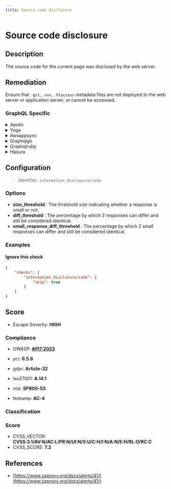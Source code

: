 ```yaml
---
title: Source code disclosure
---
```


# Source code disclosure

## Description

The source code for the current page was disclosed by the web server.


## Remediation

Ensure that `.git`, `.svn`, `.htaccess` metadata files are not deployed to the web server or application server, or cannot be accessed.



### GraphQL Specific

<details>
    <summary>Apollo</summary>

Ensure that the Apollo Server is configured to not expose sensitive files. Use the 'playground' option only in development environments and disable introspection and the GraphQL Playground in production.

</details>

<details>
    <summary>Yoga</summary>

Configure GraphQL Yoga to disable the playground in production environments and restrict access to the schema by disabling introspection.

</details>

<details>
    <summary>Awsappsync</summary>

For AWS AppSync, restrict the API access using AWS IAM roles or API keys, and ensure that the schema is not publicly accessible without proper authentication.

</details>

<details>
    <summary>Graphqlgo</summary>

In the GraphQL Go implementation, disable introspection queries and the interactive editor in production by setting appropriate configuration flags.

</details>

<details>
    <summary>Graphqlruby</summary>

For GraphQL-Ruby, remove the GraphiQL IDE from production and ensure that introspection is disabled to prevent source code disclosure.

</details>

<details>
    <summary>Hasura</summary>

Secure Hasura GraphQL endpoints by using environment variables to disable the console and introspection features in production.

</details>

## Configuration

> Identifier: `information_disclosure/code`

### Options

- **size_threshold** : The threshold size indicating whether a response is small or not.
- **diff_threshold** : The percentage by which 2 responses can differ and still be considered identical.
- **small_response_diff_threshold** : The percentage by which 2 small responses can differ and still be considered identical.




### Examples



#### Ignore this check

```json
{
    "checks": {
        "information_disclosure/code": {
            "skip": true
        }
    }
}
```




## Score

- Escape Severity: **<span className="high-severity">HIGH</span>**

### Compliance

- OWASP: **[API7:2023](https://github.com/OWASP/API-Security/blob/master/editions/2023/en/0xa7-server-side-request-forgery.md)**
- pci: **6.5.6**
- gdpr: **Article-32**


- iso27001: **A.14.1**
- nist: **SP800-53**
- fedramp: **AC-4**

### Classification






### Score

- CVSS_VECTOR: **CVSS:3.1/AV:N/AC:L/PR:N/UI:N/S:U/C:H/I:N/A:N/E:H/RL:O/RC:C**
- CVSS_SCORE: **7.2**

## References

- [https://www.zaproxy.org/docs/alerts/41/](https://www.zaproxy.org/docs/alerts/41/)
  